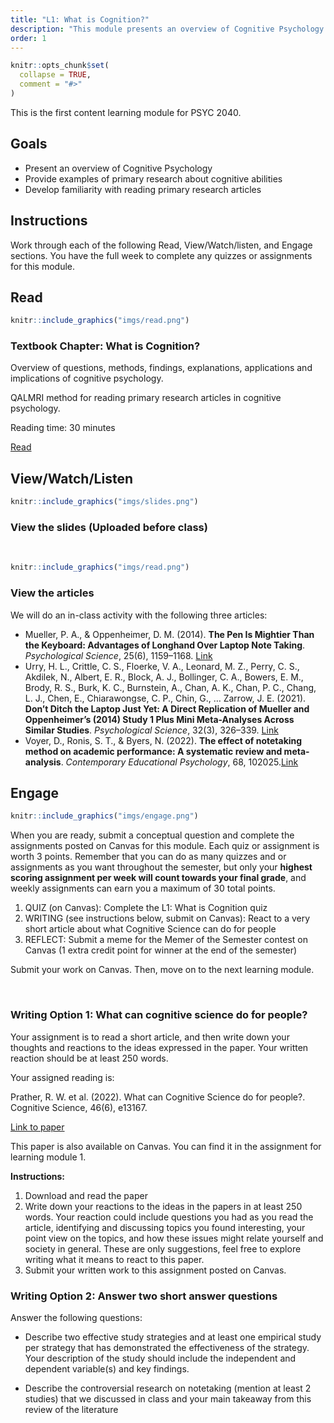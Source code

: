 ```yaml
---
title: "L1: What is Cognition?"
description: "This module presents an overview of Cognitive Psychology along with a tutorial on reading primary research articles. Read Chapter 1 from the textbook, attend class and view slides, and complete the quiz and/or writing assignment by the due date."
order: 1
---
```


```r
knitr::opts_chunk$set(
  collapse = TRUE,
  comment = "#>"
)
```

This is the first content learning module for PSYC 2040.

## Goals

- Present an overview of Cognitive Psychology
- Provide examples of primary research about cognitive abilities
- Develop familiarity with reading primary research articles

## Instructions 

Work through each of the following Read, View/Watch/listen, and Engage sections. You have the full week to complete any quizzes or assignments for this module.

## Read 

:::::{.card .border .border-2 .border-info}
:::: {.grid .g-0}
::: {.g-col-3}
:::: {.card-body}

```r
knitr::include_graphics("imgs/read.png")
```

::::
:::

::: {.g-col-9}
:::: {.card-body}
### Textbook Chapter: What is Cognition?

Overview of questions, methods, findings, explanations, applications and implications of cognitive psychology.

QALMRI method for reading primary research articles in cognitive psychology.

Reading time: 30 minutes

<a class="btn btn-outline-info" href="https://teaching-me.github.io/cognition/textbook/C1_What_is_Cognition.html" role="button">Read</a>
::::
:::
::::
:::::

## View/Watch/Listen {.mt-5}

:::::{.card .border .border-2 .border-info .mb-3}
:::: {.grid .g-0}
::: {.g-col-3}
:::: {.card-body}

```r
knitr::include_graphics("imgs/slides.png")
```

::::
:::

::: {.g-col-9}
:::: {.card-body}
### View the slides (Uploaded before class)
<br>

<!--
<a class="btn btn-outline-info" href="https://teaching-me.github.io/cognition/slides/L1_what_is_cognition.pdf" role="button">Slides</a>
!-->
::::
:::
::::
:::::

:::::{.card .border .border-2 .border-info}
:::: {.grid .g-0}
::: {.g-col-3}
:::: {.card-body}

```r
knitr::include_graphics("imgs/read.png")
```

::::
:::

::: {.g-col-9}
:::: {.card-body}
### View the articles

We will do an in-class activity with the following three articles:

- Mueller, P. A., & Oppenheimer, D. M. (2014). **The Pen Is Mightier Than the Keyboard: Advantages of Longhand Over Laptop Note Taking**. *Psychological Science*, 25(6), 1159–1168. [Link](https://doi.org/10.1177/0956797614524581)
- Urry, H. L., Crittle, C. S., Floerke, V. A., Leonard, M. Z., Perry, C. S., Akdilek, N., Albert, E. R., Block, A. J., Bollinger, C. A., Bowers, E. M., Brody, R. S., Burk, K. C., Burnstein, A., Chan, A. K., Chan, P. C., Chang, L. J., Chen, E., Chiarawongse, C. P., Chin, G., … Zarrow, J. E. (2021). **Don’t Ditch the Laptop Just Yet: A Direct Replication of Mueller and Oppenheimer’s (2014) Study 1 Plus Mini Meta-Analyses Across Similar Studies**. *Psychological Science*, 32(3), 326–339. [Link](https://doi.org/10.1177/0956797620965541)
- Voyer, D., Ronis, S. T., & Byers, N. (2022). **The effect of notetaking method on academic performance: A systematic review and meta-analysis**. *Contemporary Educational Psychology*, 68, 102025.[Link](https://doi.org/10.1016/j.cedpsych.2021.102025) 

::::
:::
::::
:::::

## Engage {.mt-5}

:::::{.card .border .border-2 .border-info}
:::: {.grid .g-0}
::: {.g-col-3}
:::: {.card-body}

```r
knitr::include_graphics("imgs/engage.png")
```


::::
:::

::: {.g-col-9}
:::: {.card-body}

When you are ready, submit a conceptual question and complete the assignments posted on Canvas for this module. Each quiz or assignment is worth 3 points. Remember that you can do as many quizzes and or assignments as you want throughout the semester, but only your **highest scoring assignment per week will count towards your final grade**, and weekly assignments can earn you a maximum of 30 total points.

1. QUIZ (on Canvas): Complete the L1: What is Cognition quiz 
2. WRITING (see instructions below, submit on Canvas): React to a very short article about what Cognitive Science can do for people 
3. REFLECT: Submit a meme for the Memer of the Semester contest on Canvas (1 extra credit point for winner at the end of the semester)

Submit your work on Canvas. Then, move on to the next learning module.
::::
:::
::::
:::::

<br>

### Writing Option 1: What can cognitive science do for people?

Your assignment is to read a short article, and then write down your thoughts and reactions to the ideas expressed in the paper. Your written reaction should be at least 250 words. 

Your assigned reading is:

Prather, R. W. et al. (2022). What can Cognitive Science do for people?. Cognitive Science, 46(6), e13167.

[Link to paper](https://onlinelibrary.wiley.com/doi/pdf/10.1111/cogs.13167?casa_token=XC48zQK9oPcAAAAA:472tZE-VaUrvXaLOWDOEhGSwgHozh9ny9mPNldn5wvtNTFYYeba4vwHtIJx7s1AtbKWTmjcTzFP6Gqo)

This paper is also available on Canvas. You can find it in the assignment for learning module 1.

**Instructions:**

1. Download and read the paper
2. Write down your reactions to the ideas in the papers in at least 250 words. Your reaction could include questions you had as you read the article, identifying and discussing topics you found interesting, your point view on the topics, and how these issues might relate yourself and society in general. These are only suggestions, feel free to explore writing what it means to react to this paper.
3. Submit your written work to this assignment posted on Canvas.

### Writing Option 2: Answer two short answer questions

Answer the following questions:

- Describe two effective study strategies and at least one empirical study per strategy that has demonstrated the effectiveness of the strategy. Your description of the study should include the independent and dependent variable(s) and key findings. 

- Describe the controversial research on notetaking (mention at least 2 studies) that we discussed in class and your main takeaway from this review of the literature








